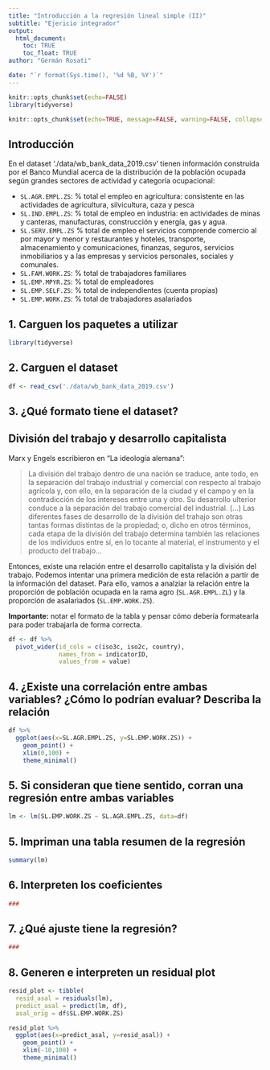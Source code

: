 ```yaml
---
title: "Introducción a la regresión lineal simple (II)"
subtitle: "Ejericio integrador"
output: 
  html_document:
    toc: TRUE
    toc_float: TRUE
author: "Germán Rosati"

date: "`r format(Sys.time(), '%d %B, %Y')`"
---
```


```r
knitr::opts_chunk$set(echo=FALSE)
library(tidyverse)
```

```r
knitr::opts_chunk$set(echo=TRUE, message=FALSE, warning=FALSE, collapse=TRUE, highlight=TRUE, paged.print=FALSE, prompt=TRUE, strip.white=FALSE, tidy = TRUE)
```

## Introducción
En el dataset './data/wb_bank_data_2019.csv' tienen información construida por el Banco Mundial acerca de la distribución de la población ocupada según grandes sectores de actividad y categoría ocupacional:

- `SL.AGR.EMPL.ZS`: % total el empleo en agricultura: consistente en las actividades de agricultura, silvicultura, caza y pesca  
- `SL.IND.EMPL.ZS`: % total de empleo en industria:  en actividades de minas y canteras, manufacturas, construcción y energía, gas y agua.
- `SL.SERV.EMPL.ZS` % total de empleo el servicios comprende comercio al por mayor y menor y restaurantes y hoteles, transporte, almacenamiento y comunicaciones, finanzas, seguros, servicios inmobiliarios y a las empresas y servicios personales, sociales y comunales.
- `SL.FAM.WORK.ZS`: % total de trabajadores familiares
- `SL.EMP.MPYR.ZS`: % total de empleadores  
- `SL.EMP.SELF.ZS`: % total de independientes (cuenta propias)
- `SL.EMP.WORK.ZS`: % total de trabajadores asalariados

## 1. Carguen los paquetes a utilizar
```r
library(tidyverse)
```

## 2. Carguen el dataset
```r
df <- read_csv('./data/wb_bank_data_2019.csv')
```

## 3. ¿Qué formato tiene el dataset?

## División del trabajo y desarrollo capitalista

Marx y Engels escribieron en "La ideología alemana":

> La división del trabajo dentro de una nación se traduce, ante todo, en la separación del trabajo industrial y comercial con respecto al trabajo agrícola y, con ello, en la separación de la ciudad y el campo y en la contradicción de los intereses entre una y otro. Su desarrollo ulterior conduce a la separación del trabajo comercial del industrial. (...) Las diferentes fases de desarrollo de la división del trahajo son otras tantas formas distintas de la propiedad; o, dicho en otros términos, cada etapa de la división del trabajo determina también las relaciones de los individuos entre sí, en lo tocante al material, el instrumento y el producto del trabajo...

Entonces, existe una relación entre el desarrollo capitalista y la división del trabajo. Podemos intentar una primera medición de esta relación a partir de la información del dataset. Para ello, vamos a analziar la relación entre la proporción de población ocupada en la rama agro (`SL.AGR.EMPL.ZL`) y la proporción de asalariados (`SL.EMP.WORK.ZS`).

**Importante:** notar el formato de la tabla y pensar cómo debería formatearla para poder trabajarla de forma correcta.

```r
df <- df %>%
  pivot_wider(id_cols = c(iso3c, iso2c, country),
              names_from = indicatorID,
              values_from = value)
```


## 4. ¿Existe una correlación entre ambas variables? ¿Cómo lo podrían evaluar? Describa la relación

```r
df %>%
  ggplot(aes(x=SL.AGR.EMPL.ZS, y=SL.EMP.WORK.ZS)) +
    geom_point() + 
    xlim(0,100) +
    theme_minimal()
```


## 5. Si consideran que tiene sentido, corran una regresión entre ambas variables

```r
lm <- lm(SL.EMP.WORK.ZS ~ SL.AGR.EMPL.ZS, data=df)
```


## 5. Impriman una tabla resumen de la regresión

```r
summary(lm)
```

## 6. Interpreten los coeficientes

```r
###
```

## 7. ¿Qué ajuste tiene la regresión?

```r
###
```

## 8. Generen e interpreten un residual plot

```r
resid_plot <- tibble(
  resid_asal = residuals(lm),
  predict_asal = predict(lm, df),
  asal_orig = df$SL.EMP.WORK.ZS)

resid_plot %>%
  ggplot(aes(x=predict_asal, y=resid_asal)) +
    geom_point() +
    xlim(-10,100) +
    theme_minimal()

```

